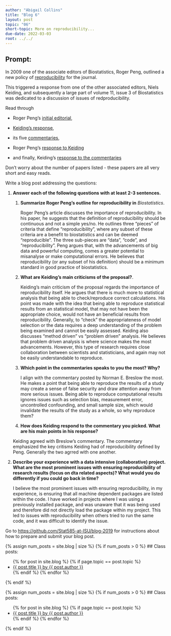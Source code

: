 ```yaml
---
author: "Abigail Collins"
title: "Blog 6"
layout: post
topic: "06"
short-topic: More on reproducibility...
due-date: 2022-03-03
root: ../../
---
```


## Prompt:

In 2009 one of the associate editors of Biostatistics, Roger Peng, outlined a new policy of [reproducibility](https://doi.org/10.1093/biostatistics/kxp014) for the journal. 

This triggered a response from one of the other associated editors, Niels Keiding, and subsequently a large part of volume 11, issue 3 of Biostatistics was dedicated to a discussion of issues of redproducibility. 


Read through 

- Roger Peng's [initial editorial](https://doi.org/10.1093/biostatistics/kxp014), 

- [Keiding's response](https://doi.org/10.1093/biostatistics/kxq033),

- its five [commentaries](https://academic.oup.com/biostatistics/issue/11/3),  

- Roger Peng's [response to Keiding](https://doi.org/10.1093/biostatistics/kxq032)

- and finally, Keiding's [response to the commentaries](https://doi.org/10.1093/biostatistics/kxq034)

Don't worry about the number of papers listed - these papers are all very short and easy reads. 


Write a blog post addressing the questions: 

1. **Answer each of the following questions with at least 2-3 sentences.**

    1. **Summarize Roger Peng's outline for reproducibility in** *Biostatistics*. 
        
        Roger Peng's article discusses the importance of reproducibility. In his paper, he suggests that the definition of reproducibility should be continuous and not a simple yes/no. He outlines three "pieces" of criteria that define "reproducibility", where any subset of these criteria are a benefit to biostatistics and can be deemed "reproducible". The three sub-pieces are "data", "code", and "reproducibility". Peng argues that, with the advancements of big data and powerful computing, comes a greater potential to misanalyse or make computational errors. He believes that reproducibility (or any subset of his definition) should be a minimum standard in good practice of biostatistics. 

    2. **What are Keiding's main criticisms of the proposal?**. 
    
       Keiding's main criticism of the proposal regards the importance of reproducibility itself. He argues that there is much more to statistical analysis that being able to check/reproduce correct calculations. His point was made with the idea that being able to reproduce statistical results from an statistical model, that may not have been the appropriate choice, would not have an beneficial results from reproducibility. Generally, to "check" the appropriateness of model selection or the data requires a deep understanding of the problem being examined and cannot be easily assessed. Keiding also discusses "method driven" vs "problem driven" analysis. He believes that problem driven analysis is where science makes the most advancements. However, this type of research requires close collaboration between scientists and statisticians, and again may not be easily understandable to reproduce.

    4. **Which point in the commentaries speaks to you the most? Why?**

        I align with the commentary posted by Norman E. Breslow the most. He makes a point that being able to reproduce the results of a study may create a sense of false security and draw attention away from more serious issues. Being able to reproduce computational results ignores issues such as selection bias, measurement error, uncontrolled confounding, and small sample size, which would invalidate the results of the study as a whole, so why reproduce them?
    
        
    6. **How does Keiding respond to the commentary you picked. What are his main points in his response?**

    Keiding agreed with Breslow's commentary. The commentary emphasized the key critisms Keiding had of reproducibility defined by Peng. Generally the two agrred with one another. 

    
    
2. **Describe your experience with a data intensive (collaborative) project. What are the most prominent issues with ensuring reproducibility of research results (focus on dta related aspects)? What would you do differently if you could go back in time?**

    I believe the most prominent issues with ensuring reproducibility, in my experience, is ensuring that all machine dependent packages are listed within the code. I have worked in projects where I was using a previously installed package, and was unaware that it was being used and therefore did not directly load the package within my project. This led to issues with reproducibility when others tried to run the same code, and it was difficult to identify the issue. 


Go to [https://github.com/Stat585-at-ISU/blog-2019](https://github.com/Stat585-at-ISU/blog-2019) for instructions about how to prepare and submit your blog post.


{% assign num_posts = site.blog | size %}
{% if num_posts > 0 %}
## Class posts:

<ul>
{% for post in site.blog %}
  {% if page.topic == post.topic %}
  <li><a href="{{ post.url }}">{{ post.title }} by {{ post.author }}</a></li>
  {% endif %}
{% endfor %}
</ul>
{% endif %}



{% assign num_posts = site.blog | size %}
{% if num_posts > 0 %}
## Class posts:

<ul>
{% for post in site.blog %}
  {% if page.topic == post.topic %}
  <li><a href="{{ post.url }}">{{ post.title }} by {{ post.author }}</a></li>
  {% endif %}
{% endfor %}
</ul>
{% endif %}
